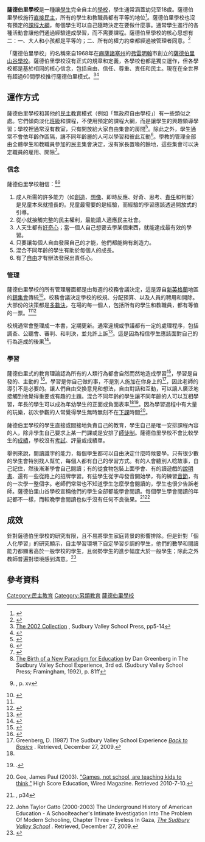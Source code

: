 {{About|一種另類民主教育|美國麻薩諸塞州的一所學校|薩德伯里山谷學校}}

'''薩德伯里學校'''是一種讓[[學生|學生]]完全自主的[[學校|學校]]，學生通常涵蓋幼兒至18歲。薩德伯里學校施行[[直接民主|直接民主]]，所有的學生和教職員都有平等的地位<ref name=Ellis>{{cite book|last=Ellis|first=Arthur K.|title=Exemplars of curriculum theory|url=https://archive.org/details/exemplarsofcurri0000elli|publisher=Eye on Education|year=2004|isbn=1-930556-70-5}}</ref>。薩德伯里學校也沒有預定的[[課程大綱|課程大綱]]，每個學生可以自己隨時決定在要做什麼事。通常學生進行的各種活動會讓他們通過經驗達成學習，而不需要課程。薩德伯里學校的核心思想有二：一、大人和小孩都是平等的；二、所有的權力約束都經過被管理者同意。<ref name=Greenberg>{{cite book|last=Greenberg|first=Daniel|title=A Place to Grow|publisher=Sudbury Valley School Press|year=2016|isbn=1-888947-26-8}}</ref>

「薩德伯里學校」的名稱來自1968年在[[麻薩諸塞州|麻薩諸塞州]]的[[弗雷明翰|弗雷明翰]]市創立的[[薩德伯里山谷學校|薩德伯里山谷學校]]。薩德伯里學校沒有正式的規章和定義，各學校也都是獨立運作，但各學校都是基於相同的核心信念，包括自由、信任、尊重、責任和民主。現在在全世界有超過60間學校推行薩德伯里模式。<ref>[http://bookstore.sudburyvalley.org/product/cyberspace-collection The 2002 Collection] {{Wayback|url=http://bookstore.sudburyvalley.org/product/cyberspace-collection |date=20150216120613 }}, Sudbury Valley School Press, pp5-14</ref><ref>{{Cite web |url=http://sudburyschools.directory/ |title=List of Sudbury Model schools |access-date=2016-09-03 |archive-url=https://web.archive.org/web/20161010062151/http://sudburyschools.directory/ |archive-date=2016-10-10 |dead-url=yes }}</ref>

==運作方式==

薩德伯里學校和其他的[[民主教育|民主教育]]模式（例如「無政府自由學校」）有一些類似之處。它們傾向淡化[[班級|班級]]和課程，不使用預定的課程大網，而是讓學生的興趣領導學習；學校裡通常沒有教室，只有開放給大家自由集會的房間<ref>{{cite journal|last=Peramas|first=Mary|title=The Sudbury School and Influences of Psychoanalytic Theory on Student-Controlled Education|journal=Essays in Education|volume=19|pages=119(15)|date=Winter 2007}}</ref>。除此之外，學生通常不會依年齡作區隔，讓不同年齡層的人可以學習和彼此互動<ref>{{cite web |url=http://www.psichi.org/Pubs/Articles/Article_645.aspx |title=Nature's Powerful Tutors; The Educative Functions of Free Play |accessdate=2009-07-25 |publisher=The National Honor Society in Psychology |last=Gray |first=Peter |archive-date=2012-09-07 |archive-url=https://archive.is/20120907210507/http://www.psichi.org/Pubs/Articles/Article_645.aspx |dead-url=no }}</ref>。學教的管理全部由全體學生和教職員參加的民主集會決定，沒有家長置喙的餘地，這些集會可以決定職員的雇用、開除<ref>{{cite book|title= Promises Kept|url= https://archive.org/details/promiseskeptsust0000gros|last= Gross|first= Steven J.|year= 2004|publisher=Association for Supervision and Curriculum Development|location= United States|isbn= 0-87120-973-X|page= [https://archive.org/details/promiseskeptsust0000gros/page/140 140] }}</ref>。

===信念===

薩德伯里學校相信：<ref>[http://www.sudval.com/05_underlyingideas.html#05 The Birth of a New Paradigm for Education] {{Wayback|url=http://www.sudval.com/05_underlyingideas.html |date=20110511175026 }} by Dan Greenberg in The Sudbury Valley School Experience, 3rd ed. (Sudbury Valley School Press; Framingham, 1992), p. 81ff</ref><ref>{{cite book|author1=Mimsy Sadofsky|author2=Daniel Greenberg|title=The Kingdom of Childhood: Growing Up at Sudbury Valley School|url=http://books.google.com/books?id=XqvEu1aDFy4C|accessdate=1 May 2013|year=1994|publisher=The Sudbury Valley School Press|isbn=978-1-888947-02-1}}, p. xv</ref>
# 成人所需的許多能力（如[[創造|創造]]、[[想像|想像]]、即時反應、好奇、思考、[[責任|責任]]和判斷）是兒童本來就擅長的。兒童最需要的是經驗，而經驗的學習應該透過開放式的引導。
# 從小就接觸完整的民主權利，最能讓人適應民主社會。
# 人天生都有[[好奇心|好奇心]]；當一個人自己想要去學某個東西，就能達成最有效的學習。
# 只要讓每個人自由發展自己的才能，他們都能夠有創造力。
# 混合不同年齡的學生有助於每個人的成長。
# 有了[[自由|自由]]才有辦法發展出責任心。

===管理===

薩德伯里學校的所有管理層面都是由每週的校務會議決定，這是源自[[新英格蘭|新英格蘭]]地區的[[鎮集會|鎮集會]]傳統<ref>{{cite news|title=Students revel in free-for-all|date=1992-04-19|work=Telegram & Gazette|location=Worcester, Massachusetts}}</ref>。校務會議決定學校的校規、分配預算、以及人員的聘用和開除。大部份的決策都是[[多數決|多數決]]，在場的每一個人，包括所有的學生和教職員，都有等值的一票。<ref name=Ellis/><ref>{{cite news|title=In Woodstock, a nonschool with nonteachers.(Hudson Valley Sudbury School, Woodstock, New York)|last=Rowe|first=Claudia|newspaper=The New York Times|date=2002-02-20}}</ref>

校規通常會整理成一本書，定期更新。通常違規或爭議都有一定的處理程序，包括調查、公聽會、審判、和判決，並允許上訴<ref>{{Cite web|last=Feldman|first=Jay|title=The Moral Behavior of Children and Adolescents at a Democratic School|series=Paper presented at 82nd American Educational Research Association Meeting|location=[[Seattle|Seattle]]|year=2001|url=http://eric.ed.gov/ERICDocs/data/ericdocs2sql/content_storage_01/0000019b/80/23/12/00.pdf}}</ref>。這是因為相信學生應該面對自己的行為造成的後果<ref>{{cite book|title=A Nation of Wimps: The High Cost of Invasive Parenting|last=Marano|first=Hara Estroff|year=2008|publisher=[[藍燈書屋|藍燈書屋]]|isbn=0-7679-2403-7|page=237}}</ref>。

===學習===
薩德伯里式的教育理論認為所有的人類行為都會自然而然地造成學習<ref name="Holzman">{{cite book|title= Schools for Growth: Radical Alternatives To Current Education Models|url= https://archive.org/details/schoolsforgrowth0000holz|last= Holzman|first= Lois|year= 1997|publisher=Lawrence Erlbaum Associates |location= United Kingdom|isbn= 0-8058-2357-3|pages= [https://archive.org/details/schoolsforgrowth0000holz/page/97 97]–99}}</ref>，學習是自發的、主動的  <ref>{{cite web|title=Self-governed, Sudbury Valley School begins in Massachusetts in History of Education: Selected Moments of the 20th Century|url=http://www.oise.utoronto.ca/research/edu20/moments/1968sudbury.html|first=Daniel|last=Schugurensky|work=Ontario Institute for Studies in Education, [[多倫多大學|多倫多大學]]|year=2003|accessdate=2009-08-31}}</ref>。學習是你自己做的事，不是別人施加在你身上的<ref>Greenberg, D. (1987) The Sudbury Valley School Experience [http://www.sudval.com/05_underlyingideas.html#09 ''Back to Basics''] {{Wayback|url=http://www.sudval.com/05_underlyingideas.html |date=20110511175026 }}. Retrieved, December 27, 2009.</ref>，因此老師的導引不是必要的。讓人們自由交換意見和想法，自由對話和互動，可以讓人廣泛地接觸到他覺得重要或有趣的主題。混合不同年齡的學生讓不同年齡的人可以互相學習，年長的學生可以成為年幼學生的正面或負面表率<ref name="Holzman"/><ref>{{cite web|url=http://www.psychologytoday.com/blog/freedom-learn/200809/why-we-should-stop-segregating-children-age-part-i-the-value-play-in-the-z|title=Why We Should Stop Segregating Children by Age: Part I--The Value of Play in the Zone of Proximal Development |date=2008-09-09|accessdate=2009-10-25 |last=Gray |first=Peter |publisher=Psychology Today}}.</ref>。因為學習過程中有大量的玩樂，初次參觀的人常覺得學生無時無刻不在[[下課|下課]]時間<ref>Gee, James Paul (2003). [http://www.wired.com/wired/archive/11.05/view.html "Games, not school, are teaching kids to think,"] High Score Education, Wired Magazine. Retrieved 2010-7-10.</ref>。

薩德伯里學校的學生直接或間接地負責自己的教育，學生自己是唯一安排課程內容的人，除非學生自己要求上某一門課或是安排了[[師徒制|師徒制]]。薩德伯里學校不會比較學生的[[成績|成績]]，學校沒有[[考試|考試]]、評量或成績單。

舉例來說，閱讀識字的能力，每個學生都可以自由決定什麼時候要學。只有很少數的學生會特別找人幫忙，每個人都有自己的學習方式。有的人會聽別人唸故事，自己記住，然後漸漸學會自己閱讀；有的從食物包裝上面學會、有的讀遊戲的[[說明書|說明書]]、還有一些從路上的招牌學習。有些學生從字母發音開始學，有的練習[[音節|音節]]，有的一次學一整個字。老師們常常也不知道學生怎麼學會閱讀的，學生也很少告訴老師。薩德伯里山谷學校宣稱他們的學生全部都能學會閱讀。每個學生學會閱讀的年記都不一樣，而較晚學會閱讀也似乎沒有任何不良後果。<ref name="Greenberg1995">{{cite book|author=Daniel Greenberg|title=Free at Last: The Sudbury Valley School Press|url=http://books.google.com/books?id=es2nOuZE0rAC|accessdate=1 May 2013|date=1 June 1995|publisher=The Sudbury Valley School Press|isbn=978-1-888947-00-7}}, p34</ref><ref>John Taylor Gatto (2000-2003) The Underground History of American Education - A Schoolteacher's Intimate Investigation Into The Problem Of Modern Schooling, Chapter Three - Eyeless In Gaza, [http://johntaylorgatto.com/chapters/3d.htm ''The Sudbury Valley School''] {{webarchive|url=https://web.archive.org/web/20100102154119/http://www.johntaylorgatto.com/chapters/3d.htm |date=2010-01-02 }}. Retrieved, December 27, 2009.</ref>

==成效==
針對薩德伯里學校的研究有限，且不易將學生家庭背景的影響排除。但是針對「個人化學習」的研究顯示，自主學習環境下自定學習步調的學生，他們的數學和閱讀能力都顯著高於一般學校的學生，且弱勢學生的進步幅度大於一般學生；除此之外教師普遍對環境感到滿意。<ref>{{cite report|url=http://k12education.gatesfoundation.org/wp-content/uploads/2015/06/Early-Progress-on-Personalized-Learning-Full-Report.pdf|type=pdf|title=Early Progress: Interim Research on Personalized Learning|authors=RAND Corporation|publisher=Bill & Melinda Gates Foundation|date=2014-11}}</ref>

== 參考資料 ==
{{reflist}}

[[Category:民主教育|Category:民主教育]]
[[Category:另類教育|Category:另類教育]]
[[Category:薩德伯里學校|]]